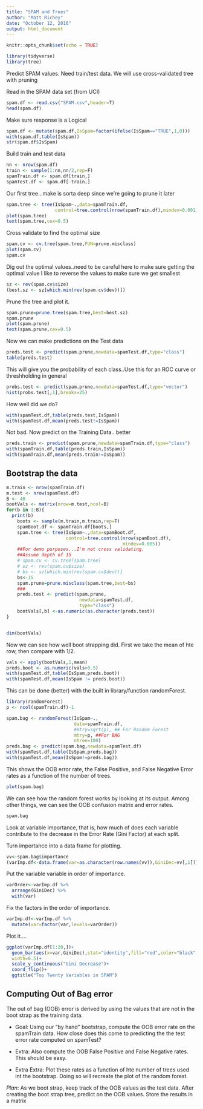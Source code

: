 ```yaml
---
title: "SPAM and Trees"
author: "Matt Richey"
date: "October 12, 2016"
output: html_document
---
```


```r
knitr::opts_chunk$set(echo = TRUE)
```
```r
library(tidyverse)
library(tree)
```

Predict SPAM values. Need train/test data. We will use
cross-validated tree with pruning



Read in the  SPAM data set (from UCI)
```r
spam.df <- read.csv("SPAM.csv",header=T)
head(spam.df)

```

Make sure response is a Logical

```r
spam.df <- mutate(spam.df,IsSpam=factor(ifelse(IsSpam=="TRUE",1,0)))
with(spam.df,table(IsSpam))
str(spam.df$IsSpam)

```

Build  train and test data

```r
nn <- nrow(spam.df)
train <- sample(1:nn,nn/2,rep=F)
spamTrain.df <- spam.df[train,]
spamTest.df <- spam.df[-train,]


```

Our first tree...make is sorta deep since we're going to prune it
later

```r
spam.tree <- tree(IsSpam~.,data=spamTrain.df,
                  control=tree.control(nrow(spamTrain.df),mindev=0.001))
plot(spam.tree)
text(spam.tree,cex=0.5)


```

Cross validate to find the optimal size

```r
spam.cv <- cv.tree(spam.tree,FUN=prune.misclass)
plot(spam.cv)
spam.cv

```

Dig out the optimal values..need to be careful here to make sure
getting the optimal value
I like to reverse the values to make sure we get smallest

```r
sz <- rev(spam.cv$size)
(best.sz <- sz[which.min(rev(spam.cv$dev))])


```

Prune the tree and plot it.

```r
spam.prune=prune.tree(spam.tree,best=best.sz)
spam.prune
plot(spam.prune)
text(spam.prune,cex=0.5)

```


Now we can make predictions on the Test data
```r
preds.test <- predict(spam.prune,newdata=spamTest.df,type="class")
table(preds.test)

```

This will give you the probability of each class..Use this for an
ROC curve or threshholding in general

```r
probs.test <- predict(spam.prune,newdata=spamTest.df,type="vector")
hist(probs.test[,1],breaks=25)

```

How well did we do?

```r
with(spamTest.df,table(preds.test,IsSpam))
with(spamTest.df,mean(preds.test!=IsSpam))

```

Not bad.  Now predict on the Training Data.. better

```r
preds.train <- predict(spam.prune,newdata=spamTrain.df,type="class")
with(spamTrain.df,table(preds.train,IsSpam))
with(spamTrain.df,mean(preds.train!=IsSpam))


```

## Bootstrap the data


```r
m.train <- nrow(spamTrain.df)
m.test <- nrow(spamTest.df)
B <- 40
bootVals <- matrix(nrow=m.test,ncol=B)
for(b in 1:B){
  print(b)
    boots <- sample(m.train,m.train,rep=T)
    spamBoot.df <- spamTrain.df[boots,]
    spam.tree <- tree(IsSpam~.,data=spamBoot.df,
                      control=tree.control(nrow(spamBoot.df),
                                           mindev=0.005))
    ##For demo purposes...I'm not cross validating.
    ##Assume depth of 15
    # spam.cv <- cv.tree(spam.tree)
    # sz <- rev(spam.cv$size)
    # bs <- sz[which.min(rev(spam.cv$dev))]
    bs<-15
    spam.prune=prune.misclass(spam.tree,best=bs)
    ###
    preds.test <- predict(spam.prune,
                           newdata=spamTest.df,
                           type="class")
    bootVals[,b] <-as.numeric(as.character(preds.test))
}


dim(bootVals)
```


Now we can see how well boot strapping did.
First we take the mean of hte row, then compare with 1/2. 
```r
vals <- apply(bootVals,1,mean)
preds.boot <- as.numeric(vals>0.5)
with(spamTest.df,table(IsSpam,preds.boot))
with(spamTest.df,mean(IsSpam != preds.boot))

```


This can be done (better) with the built in library/function randomForest.


```r
library(randomForest)
p <- ncol(spamTrain.df)-1

spam.bag <- randomForest(IsSpam~.,
                         data=spamTrain.df,
                         #mtry=sqrt(p), ## For Random Forest
                         mtry=p, ##For BAG
                         ntree=100)
preds.bag <- predict(spam.bag,newdata=spamTest.df)
with(spamTest.df,table(IsSpam,preds.bag))
with(spamTest.df,mean(IsSpam!=preds.bag))
```


This shows the OOB error rate, the False Positive, and False Negative Error rates as a function of the number of trees.
```r
plot(spam.bag)
```

We can see how the random forest works by looking at its output.
Among other things, we can see the OOB confusion matrix and error rates.

```r
spam.bag
```

Look at variable importance, that is, how much of does each variable contribute to the decrease in the Error Rate (Gini Factor) at each split.


Turn importance into a data frame for plotting.
```r
vv<-spam.bag$importance
(varImp.df<-data.frame(var=as.character(row.names(vv)),GiniDec=vv[,1]))
```


Put the variable variable in order of importance.

```r
varOrder<-varImp.df %>% 
  arrange(GiniDec) %>% 
  with(var)

```

Fix the factors in the order of importance.

```r
varImp.df<-varImp.df %>% 
  mutate(var=factor(var,levels=varOrder))

```


Plot it....

```r
ggplot(varImp.df[1:20,])+
  geom_bar(aes(x=var,GiniDec),stat="identity",fill="red",color="black",
  width=0.5)+
  scale_y_continuous("Gini Decrease")+
  coord_flip()+
  ggtitle("Top Twenty Variables in SPAM")

```



## Computing Out of Bag error

The out of bag (OOB) error is derived by using the values that are not in the boot strap as the training data. 

* Goal: Using our "by hand" bootstrap, compute the OOB error rate on the spamTrain data. How close does this come to predicting the the test error rate computed on spamTest?

* Extra: Also compute the OOB False Positive and False Negative rates. This should be easy.

* Extra Extra: Plot these rates as a function of hte number of trees used int the bootstrap. Doing so will recreate the plot of the random forest.

*Plan*: As we boot strap, keep track of the OOB values as the test data. After creating the boot strap tree, predict on the OOB values. Store the results in a matrix

